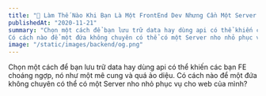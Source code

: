 ```yaml
---
title: "🔰 Làm Thế Nào Khi Bạn Là Một FrontEnd Dev Nhưng Cần Một Server BackEnd Để Chạy Web?"
publishedAt: "2020-11-21"
summary: "Chọn một cách để bạn lưu trữ data hay dùng api có thể khiến các bạn FE choáng ngợp, nó như một mê cung và quá ảo diệu. 
Có cách nào để một đứa không chuyên có thể có một Server nho nhỏ phục vụ cho web của mình? "
image: "/static/images/backend/og.png"
---
```


Chọn một cách để bạn lưu trữ data hay dùng api có thể khiến các bạn FE choáng ngợp, nó như một mê cung và quá ảo diệu.
Có cách nào để một đứa không chuyên có thể có một Server nho nhỏ phục vụ cho web của mình?
